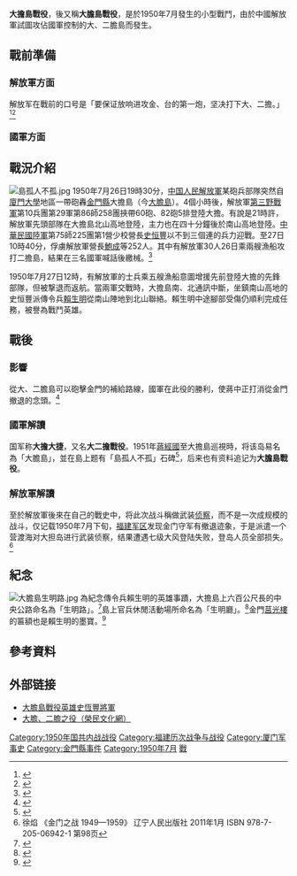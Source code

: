 {{UTC+8}}
{{NoteTA
|G1=Unit
}}
{{Infobox military conflict
|conflict=大擔島戰役
|partof=[[第二次国共内战|第二次国共内战]]
|place={{ROC}}[[福建省_(中華民國)|福建省]][[金門縣|金門縣]]大擔島（今[[大膽島|大膽島]]）、二擔島（今[[二膽島|二膽島]]）
|date=1950年7月26日－27日
|result=[[中華民國國軍|中華民國國軍]]勝利
|combatant1=[[File:Flag_of_the_Republic_of_China_Army.svg|22px]] [[中華民國國軍|中華民國國軍]]
|combatant2=[[File:People's_Liberation_Army_Flag_of_the_People's_Republic_of_China.svg|22px]] [[中国人民解放军|中国人民解放军]]
|commander1={{flagicon|ROC}} [[史恒豐|史恒豐]] 
|commander2={{flagicon|PRC}} [[鮑成|鮑成]] {{POW}}
|strength1=300人（第5軍第75師225團第1營，欠第2連）
|strength2=700餘人（第86師258團第2營、第1營第2連、機砲連）
|casualties1=傷亡170餘
|casualties2=陣亡300餘<br>被俘300餘
|}}

'''大擔島戰役'''，後又稱'''大膽島戰役'''，是於1950年7月發生的小型戰鬥，由於中國解放軍試圖攻佔國軍控制的大、二膽島而發生。

==戰前準備==
===解放軍方面===
解放军在戰前的口号是「要保证放响进攻金、台的第一炮，坚决打下大、二擔。」<ref name="羅志平2016">{{cite book|author=羅志平|title=爺們的天空: 金門學術研究略論|url=https://books.google.com/books?id=N7-PDAAAQBAJ&pg=PA71|date=2016-06-30|publisher=獨立作家|isbn=978-986-93316-2-3|page=第71頁}}</ref><ref>{{cite magazine|url=http://military.china.com/zh_cn/history2/03/11027561/20060825/13571333_1.html|title=大胆、二胆保卫战|magazine=陆军学术月刊|issue=447期|author=马树城|access-date=2018-01-15|archive-url=https://web.archive.org/web/20180116081319/http://military.china.com/zh_cn/history2/03/11027561/20060825/13571333_1.html|archive-date=2018-01-16|dead-url=yes}}</ref>

===國軍方面===

==戰況介紹==
[[File:島孤人不孤.jpg|thumb]]
1950年7月26日19時30分，[[中国人民解放軍|中国人民解放軍]]某砲兵部隊突然自[[廈門大學|廈門大學]]地區一帶砲轟[[金門縣|金門縣]]大擔島（今[[大膽島|大膽島]]）。4個小時後，解放軍[[第三野戰軍|第三野戰軍]]第10兵團第29軍第86師258團挾帶60砲、82砲5排登陸大擔。有說是21時許，解放軍先頭部隊在大擔島北山高地登陸，主力也在四十分鐘後於南山高地登陸。[[中華民國陸軍|中華民國陸軍]]第75師225團第1營少校營長[[史恒豐|史恒豐]]以不到三個連的兵力迎戰。至27日10時40分，俘虜解放軍營長[[鮑成|鮑成]]等252人。其中有解放軍30人26日乘兩艘漁船攻打二擔島，結果在三名國軍喊話後繳械。<ref>{{cite news|url=http://www.kmdn.gov.tw/1117/1271/1274/184349|title=大二膽戰役國軍用兵之評析及省思暨向老兵致敬|date=2010-07-23|author=鄭有諒|newspaper=金門日報|accessdate=2018-01-15|archive-date=2018-01-16|archive-url=https://web.archive.org/web/20180116135224/http://www.kmdn.gov.tw/1117/1271/1274/184349|dead-url=no}}</ref>

1950年7月27日12時，有解放軍的士兵乘五艘漁船意圖增援先前登陸大擔的先鋒部隊，但被撃退而返航。當兩軍交戰時，大擔島南、北通訊中斷，坐鎮南山高地的史恒豐派傳令兵[[賴生明|賴生明]]從南山陣地到北山聯絡。賴生明中途腳部受傷仍順利完成任務，被譽為戰鬥英雄。

==戰後==
===影響===
從大、二膽島可以砲擊金門的補給路線，國軍在此役的勝利，使蔣中正打消從金門撤退的念頭。<ref>{{cite journal|url=https://books.google.com/books?id=jbUSEAAAQBAJ&pg=PA24|journal=《軍事史評論》|issue=第27期|editor=孫建中|author=蔡志昇|title=大膽、二膽島保衛戰|pages=第24-25頁|date=2020年6月|publisher=國防部政務辦公室|via=Google Books|access-date=2021-11-01|archive-date=2021-09-10|archive-url=https://web.archive.org/web/20210910061620/https://books.google.com/books?id=jbUSEAAAQBAJ&pg=PA24|dead-url=no}}</ref>

===國軍解讀===
国军称'''大擔大捷'''，又名'''大二擔戰役'''。1951年[[蔣經國|蔣經國]]至大擔島巡視時，将该岛易名為「大膽島」，並在島上题有「島孤人不孤」石碑<ref>{{cite news|url=http://www.kmdn.gov.tw/1117/1271/1274/184297|title=為戰地金門增光增榮的「大二膽戰役」|date=2010-07-22|author=許丕華|newspaper=金門日報|accessdate=2018-01-15|archive-date=2018-01-16|archive-url=https://web.archive.org/web/20180116135309/http://www.kmdn.gov.tw/1117/1271/1274/184297|dead-url=no}}</ref>，后来也有资料追记为'''大膽島戰役'''。

===解放軍解讀===
至於解放軍後來在自己的戰史中，将此次战斗稱做武装[[侦察|侦察]]，而不是一次成规模的战斗，仅记载1950年7月下旬，[[福建军区|福建军区]]发现金门守军有撤退迹象，于是派遣一个营渡海对大担岛进行武装侦察，结果遭遇七级大风登陆失败，登岛人员全部损失。<ref>徐焰 《金门之战 1949—1959》 辽宁人民出版社 2011年1月 ISBN 978-7-205-06942-1 第98页</ref>

==紀念==
[[File:大膽島生明路.jpg|thumb]]
為紀念傳令兵賴生明的英雄事蹟，大擔島上六百公尺長的中央公路命名為「生明路」。<ref>{{cite news| url=http://www.kmdn.gov.tw/1117/1271/1274/32306| title=大膽島上的石獅子| date=2003-07-21| author=陳榮昌| newspaper=金門日報| accessdate=2018-01-16| archive-date=2018-01-17| archive-url=https://web.archive.org/web/20180117131523/http://www.kmdn.gov.tw/1117/1271/1274/32306| dead-url=no}}</ref>島上官兵休閒活動場所命名為「生明廳」。<ref>{{cite news | url=http://www.kmdn.gov.tw/1117/1271/1275/261855 | title=文資活化大二膽 | date=2015-12-21 | author=楊清國 | newspaper=金門日報 | accessdate=2021-11-01 | archive-date=2021-11-01 | archive-url=https://web.archive.org/web/20211101001603/https://www.kmdn.gov.tw/1117/1271/1275/261855 | dead-url=no }}</ref>金門[[莒光樓|莒光樓]]的匾額也是賴生明的墨寶。<ref name="張純瑛張棠2015">{{cite book|author1=張純瑛|author2=張棠|title=文學雙城記|url=https://books.google.com/books?id=Qd6yCwAAQBAJ&pg=PA159|year=2015年|publisher=聯經出版|isbn=978-957-08-4649-2|page=第159頁}}</ref>

==參考資料 ==
{{Reflist|30em}}

== 外部链接 ==
* [http://blog.xuite.net/chenunan/twblog/171649440-%E5%A4%A7%E8%86%BD%E5%B3%B6%E6%88%B0%E5%BD%B9%E8%8B%B1%E9%9B%84%E5%8F%B2%E6%81%86%E8%B1%90%E5%B0%87%E8%BB%8D 大膽島戰役英雄史恆豐將軍]{{Wayback|url=http://blog.xuite.net/chenunan/twblog/171649440-%E5%A4%A7%E8%86%BD%E5%B3%B6%E6%88%B0%E5%BD%B9%E8%8B%B1%E9%9B%84%E5%8F%B2%E6%81%86%E8%B1%90%E5%B0%87%E8%BB%8D |date=20180219090707 }}
* [http://lov.vac.gov.tw/Protection/Paper.aspx?Para=32&Control=4 大膽、二膽之役（榮民文化網）]{{Wayback|url=http://lov.vac.gov.tw/Protection/Paper.aspx?Para=32&Control=4 |date=20160308072737 }}

{{第二次国共内战}}
{{中華人民共和國參與過的軍事衝突}}
{{台灣戰爭史}}

[[Category:1950年国共内战战役|Category:1950年国共内战战役]]
[[Category:福建历次战争与战役|Category:福建历次战争与战役]]
[[Category:厦门军事史|Category:厦门军事史]]
[[Category:金門縣事件|Category:金門縣事件]]
[[Category:1950年7月|Category:1950年7月]]
[[Category:中華民國福建省軍事史|戰]]